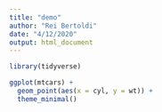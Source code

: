 ```yaml
---
title: "demo"
author: "Rei Bertoldi"
date: "4/12/2020"
output: html_document
---
```


```r
library(tidyverse)

ggplot(mtcars) +
  geom_point(aes(x = cyl, y = wt)) +
  theme_minimal()
```

